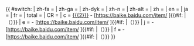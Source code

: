 <span class="plainlinks">{{ #switch: {{{1}}}
| zh-fa = {{Template:BDCV/zh-fa}}
| zh-ga = {{Template:BDCV/zh-ga}}
| zh-dyk = {{Template:BDCV/zh-dyk}}
| zh-n = {{Template:BDCV/zh-n}}
| zh-alt = {{Template:BDCV/zh-alt}}
| zh = {{Template:BDCV/zh}}
| en = {{Template:BDCV/en}}
| ja = {{Template:BDCV/ja}}
| fr = {{Template:BDCV/fr}}
| total = {{Template:BDCV/total}}
| CR = {{Template:BDCV/CR}}
| c = [[{{{2}}}]] - [https://baike.baidu.com/item/{{{3}}} <span style="color:green">{{{4}}}</span>]{{#if: {{{5|}}}|（{{{5}}}）}}
| e = {{lang|en|[[:en:{{{2}}}|{{{2}}}]]}} - [https://baike.baidu.com/item/{{{3}}} <span style="color:green">{{{4}}}</span>]{{#if: {{{5|}}}|（{{{5}}}）}}
| j = {{lang|ja|[[:ja:{{{2}}}|{{{2}}}]]}} - [https://baike.baidu.com/item/{{{3}}} <span style="color:green">{{{4}}}</span>]{{#if: {{{5|}}}|（{{{5}}}）}}
| f = {{lang|fr|[[:fr:{{{2}}}|{{{2}}}]]}} - [https://baike.baidu.com/item/{{{3}}} <span style="color:green">{{{4}}}</span>]{{#if: {{{5|}}}|（{{{5}}}）}}
}}</span><noinclude>{{doc}}</noinclude>